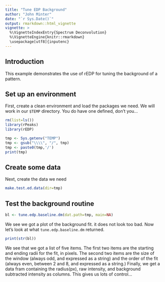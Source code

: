 ```yaml
---
title: "Tune EDP Background"
author: "John Minter"
date: "`r Sys.Date()`"
output: rmarkdown::html_vignette
vignette: >
  %\VignetteIndexEntry{Spectrum Deconvolution}
  %\VignetteEngine{knitr::rmarkdown}
  \usepackage[utf8]{inputenc}
---
```


## Introduction

This example demonstrates the use of rEDP for tuning the background of a pattern.

## Set up an environment

First, create a clean environment and load the packages we need. We will work in our `$TEMP` directory. You do have one defined, don't you...

```r
rm(list=ls())
library(rPeaks)
library(rEDP)

tmp <- Sys.getenv("TEMP")
tmp <- gsub("\\\\", "/", tmp)
tmp <- paste0(tmp,'/')
print(tmp)
```
## Create some data

Next, create the data we need

```r
make.test.ed.data(dir=tmp)
```

## Test the background routine

```r
bl <- tune.edp.baseline.dm(dat.path=tmp, main=NA)
```

We see we got a plot of the background fit. it does not look too bad. Now let's look at what `tune.edp.baseline.dm` returned.


```r

print(str(bl))
```
We see that we got a list of five items. The first two items are the starting and ending radii for the fit, in pixels. The second two items are the size of the window (always odd, and expressed as a string) and the order of the fit (always even, between 2 and 8, and expressed as a string.) Finally, we get a data fram containing the radius(px), raw intensity, and background subtracted intensity as columns. This gives us lots of control...


